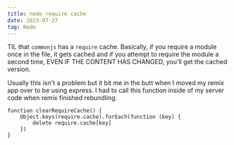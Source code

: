 ```yaml
---
title: node require cache
date: 2023-07-27
tag: Node
---
```


TIL that `commonjs` has a `require` cache. Basically, if you require a module
once in the file, it gets cached and if you attempt to require the module a
second time, EVEN IF THE CONTENT HAS CHANGED, you'll get the cached version.

Usually this isn't a problem but it bit me in the butt when I moved my remix app
over to be using express. I had to call this function inside of my server code
when remix finished rebundling.

```tsx
function clearRequireCache() {
	Object.keys(require.cache).forEach(function (key) {
		delete require.cache[key]
	})
}
```
